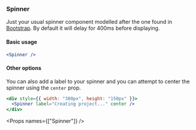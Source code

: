 
<Nav title="Spinner" />
<SEO title="Spinner" />

<Container>
<Article sidebar={[
  { id: 'Spinner', name: 'Spinner'},
  { id: 'Basic usage', name: 'Basic usage' },
  { id: 'Other options', name: 'Other options' },
  { id: 'Props', name: 'Props'}
]}>

# Spinner

Just your usual spinner component modelled after the one found in [Bootstrap](https://getbootstrap.com/docs/4.2/components/spinners/). By default it will delay for 400ms before displaying.

#### Basic usage

```jsx
<Spinner />
```

#### Other options

You can also add a label to your spinner and you can attempt to center the spinner using the `center` prop.

```jsx
<div style={{ width: "300px", height: "150px" }}>
  <Spinner label="Creating project..." center />
</div>
```

<Props names={["Spinner"]} />

</Article>
</Container>
